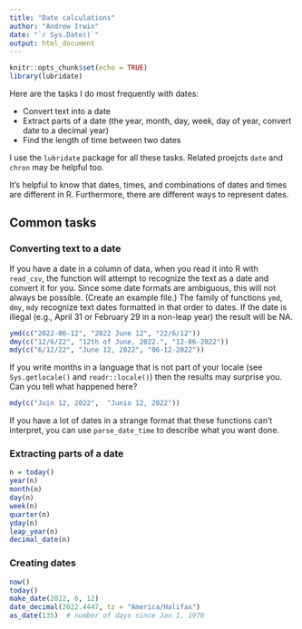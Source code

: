 ```yaml
---
title: "Date calculations"
author: "Andrew Irwin"
date: "`r Sys.Date()`"
output: html_document
---
```


```r
knitr::opts_chunk$set(echo = TRUE)
library(lubridate)
```

Here are the tasks I do most frequently with dates:

* Convert text into a date
* Extract parts of a date (the year, month, day, week, day of year, convert date to a decimal year)
* Find the length of time between two dates

I use the `lubridate` package for all these tasks. Related proejcts `date` and `chron` may be helpful too.

It's helpful to know that dates, times, and combinations of dates and times are different in R. Furthermore, there are different ways to represent dates.

## Common tasks

### Converting text to a date

If you have a date in a column of data, when you read it into R with `read_csv`, the function will attempt to recognize the text as a date and convert it for you. Since some date formats are ambiguous, this will not always be possible. (Create an example file.) The family of functions `ymd`, `dmy`, `mdy` recognize text dates formatted in that order to dates. If the date is illegal (e.g., April 31 or February 29 in a non-leap year) the result will be NA.

```r
ymd(c("2022-06-12", "2022 June 12", "22/6/12"))
dmy(c("12/6/22", "12th of June, 2022.", "12-06-2022"))
mdy(c("6/12/22", "June 12, 2022", "06-12-2022"))
```

If you write months in a language that is not part of your locale (see `Sys.getlocale()` and `readr::locale()`) then the results may surprise you. Can you tell what happened here?

```r
mdy(c("Juin 12, 2022",  "Junio 12, 2022"))
```

If you have a lot of dates in a strange format that these functions can't interpret, you can use `parse_date_time` to describe what you want done.

### Extracting parts of a date

```r
n = today()
year(n)
month(n)
day(n)
week(n)
quarter(n)
yday(n)
leap_year(n)
decimal_date(n)
```

### Creating dates

```r
now()
today()
make_date(2022, 6, 12)
date_decimal(2022.4447, tz = "America/Halifax")
as_date(135)  # number of days since Jan 1, 1970
```
